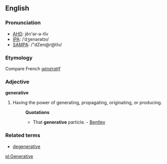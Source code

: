 ==English==
===Pronunciation===
*[[w:AHD|AHD]]: jĕn'ər-ə-tĭv
*[[w:IPA|IPA]]: /ˈdʒenərətɪv/
*[[w:SAMPA|SAMPA]]: /"dZen@r@tIv/

===Etymology===
Compare French ''[[génératif]]''

===Adjective===
'''generative'''

#Having the power of generating, propagating, originating, or producing.
#:'''Quotations'''
#:*That '''generative''' particle. - [[Bentley]]

===Related terms===
*[[degenerative]]

[[pl:Generative]]